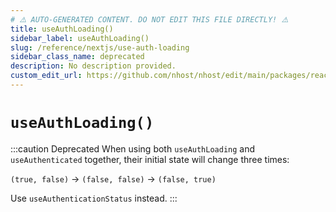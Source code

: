 ```yaml
---
# ⚠️ AUTO-GENERATED CONTENT. DO NOT EDIT THIS FILE DIRECTLY! ⚠️
title: useAuthLoading()
sidebar_label: useAuthLoading()
slug: /reference/nextjs/use-auth-loading
sidebar_class_name: deprecated
description: No description provided.
custom_edit_url: https://github.com/nhost/nhost/edit/main/packages/react/src/hooks/common.ts#L82
---
```


# `useAuthLoading()`

:::caution Deprecated
When using both `useAuthLoading` and `useAuthenticated` together, their initial state
will change three times:

`(true, false)` -> `(false, false)` -> `(false, true)`

Use `useAuthenticationStatus` instead.
:::
